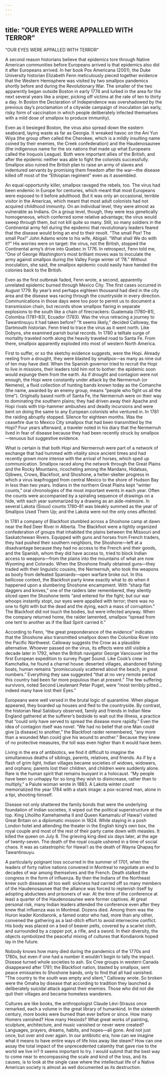 ```yaml
---
---
---
```

title: “OUR EYES WERE APPALLED WITH TERROR”
---

“OUR EYES WERE APPALLED WITH TERROR”

A second reason historians believe that epidemics tore through Native American communities before Europeans arrived is that epidemics also did it after Europeans arrived. In her book Pox Americana (2001), the Duke University historian Elizabeth Fenn meticulously pieced together evidence that the Western Hemisphere was visited by two smallpox pandemics shortly before and during the Revolutionary War. The smaller of the two apparently began outside Boston in early 1774 and lurked in the area for the next several years like a sniper, picking off victims at the rate of ten to thirty a day. In Boston the Declaration of Independence was overshadowed by the previous day’s proclamation of a citywide campaign of inoculation (an early, risky form of vaccination in which people deliberately infected themselves with a mild dose of smallpox to produce immunity).

Even as it besieged Boston, the virus also spread down the eastern seaboard, laying waste as far as Georgia. It wreaked havoc on the Ani Yun Wiya (the group often called the Cherokee, which is a mildly insulting name coined by their enemies, the Creek confederation) and the Haudenosaunee (the indigenous name for the six nations that made up what Europeans called the Iroquois League). Both were important allies of the British, and after the epidemic neither was able to fight the colonists successfully. Smallpox also ruined the British plan to raise an army of slaves and indentured servants by promising them freedom after the war—the disease killed off most of the “Ethiopian regiment” even as it assembled.

An equal-opportunity killer, smallpox ravaged the rebels, too. The virus had been endemic in Europe for centuries, which meant that most Europeans were exposed to it before adulthood. But it was only an occasional, terrible visitor in the Americas, which meant that most adult colonists had not acquired childhood immunity. On an individual level, they were almost as vulnerable as Indians. On a group level, though, they were less genetically homogeneous, which conferred some relative advantage; the virus would sweep through them, but not kill quite so many. Still, so many soldiers in the Continental army fell during the epidemic that revolutionary leaders feared that the disease would bring an end to their revolt. “The small Pox! The small Pox!” John Adams wrote to his wife, Abigail. “What shall We do with it?” His worries were on target: the virus, not the British, stopped the Continental army’s drive into Quebec in 1776. In retrospect, Fenn told me, “One of George Washington’s most brilliant moves was to inoculate the army against smallpox during the Valley Forge winter of ’78.” Without inoculation, she said, the smallpox epidemic could easily have handed the colonies back to the British.

Even as the first outbreak faded, Fenn wrote, a second, apparently unrelated epidemic burned through Mexico City. The first cases occurred in August 1779. By year’s end perhaps eighteen thousand had died in the city area and the disease was racing through the countryside in every direction. Communications in those days were too poor to permit us to document a transmission chain, but records show smallpox flaring in separate explosions to the south like a chain of firecrackers: Guatemala (1780–81), Colombia (1781–83), Ecuador (1783). Was the virus retracing a journey to Tawantinsuyu it had taken before? “It seems likely,” decided Calloway, the Dartmouth historian. Fenn tried to trace the virus as it went north. Like Dobyns, she examined parish burial records. In 1780 a telltale surge of mortality traveled north along the heavily traveled road to Santa Fe. From there, smallpox apparently exploded into most of western North America.

First to suffer, or so the sketchy evidence suggests, were the Hopi. Already reeling from a drought, they were blasted by smallpox—as many as nine out of ten may have died. When the Spanish governor tried to recruit the Hopi to live in missions, their leaders told him not to bother: the epidemic soon would expunge them from the earth. As if drought and contagion were not enough, the Hopi were constantly under attack by the Nermernuh (or Nemene), a fluid collection of hunting bands known today as the Comanche (the name, awarded by an enemy group, means “people who fight us all the time”). Originally based north of Santa Fe, the Nermernuh were on their way to dominating the southern plains; they had driven away their Apache and Hopi rivals with trip-hammer ambushes and deadly incursions and were bent on doing the same to any European colonists who ventured in. In 1781 the raiding abruptly stopped. Silence for eighteen months. Was the ceasefire due to Mexico City smallpox that had been transmitted by the Hopi? Four years afterward, a traveler noted in his diary that the Nermernuh lived in fear of disease because they had been recently struck by smallpox—tenuous but suggestive evidence.

What is certain is that both Hopi and Nermernuh were part of a network of exchange that had hummed with vitality since ancient times and had recently grown more intense with the arrival of horses, which sped up communication. Smallpox raced along the network through the Great Plains and the Rocky Mountains, ricocheting among the Mandans, Hidatsas, Ojibwes, Crows, Blackfoot, and Shoshone, a helter-skelter progress in which a virus leapfrogged from central Mexico to the shore of Hudson Bay in less than two years. Indians in the northern Great Plains kept “winter counts,” oral chronologies of the most important events in each year. Often the counts were accompanied by a spiraling sequence of drawings on a hide, with each year summarized by a drawing as an aide-mémoire. In several Lakota (Sioux) counts 1780–81 was bleakly summed as the year of Smallpox Used Them Up; and the Lakota were not the only ones affected.

In 1781 a company of Blackfoot stumbled across a Shoshone camp at dawn near the Red Deer River in Alberta. The Blackfoot were a tightly organized confederation of groups that inhabited the plains between the Missouri and Saskatchewan Rivers. Equipped with guns and horses from French traders, they had pushed their southern neighbors, the Shoshone—left at a disadvantage because they had no access to the French and their goods, and the Spanish, whom they did have access to, tried to block Indian access to weapons—from the plains into the mountains of what are now Wyoming and Colorado. When the Shoshone finally obtained guns—they traded with their linguistic cousins, the Nermernuh, who took the weapons as booty from defeated Spaniards—open warfare broke out. In this bellicose context, the Blackfoot party knew exactly what to do when it happened upon a slumbering Shoshone encampment. With “sharp flat daggers and knives,” one of the raiders later remembered, they silently sliced open the Shoshone tents “and entered for the fight; but our war whoops instantly stopt, our eyes were appalled with terror; there was no one to fight with but the dead and the dying, each a mass of corruption.” The Blackfoot did not touch the bodies, but were infected anyway. When the company returned home, the raider lamented, smallpox “spread from one tent to another as if the Bad Spirit carried it.”

According to Fenn, “the great preponderance of the evidence” indicates that the Shoshone also transmitted smallpox down the Columbia River into the Pacific Northwest. Calloway suggests the Crow as a plausible alternative. Whoever passed on the virus, its effects were still visible a decade later in 1792, when the British navigator George Vancouver led the first European expedition to survey Puget Sound. Like Cook’s crew in Kamchatka, he found a charnel house: deserted villages, abandoned fishing boats, human remains “promiscuously scattered about the beach, in great numbers.” Everything they saw suggested “that at no very remote period this country had been far more populous than at present.” The few suffering survivors, noted Second Lieutenant Peter Puget, were “most terribly pitted…indeed many have lost their Eyes.”

Europeans were well versed in the brutal logic of quarantine. When plague appeared, they boarded up houses and fled to the countryside. By contrast, the historian Neal Salisbury observed, family and friends in Indian New England gathered at the sufferer’s bedside to wait out the illness, a practice that “could only have served to spread the disease more rapidly.” Even the idea of contagion itself was novel. “We had no belief that one Man could give [a disease] to another,” the Blackfoot raider remembered, “any more than a wounded Man could give his wound to another.” Because they knew of no protective measures, the toll was even higher than it would have been.

Living in the era of antibiotics, we find it difficult to imagine the simultaneous deaths of siblings, parents, relatives, and friends. As if by a flash of grim light, Indian villages became societies of widows, widowers, and orphans; parents lost their children, and children were suddenly alone. Rare is the human spirit that remains buoyant in a holocaust. “My people have been so unhappy for so long they wish to disincrease, rather than to multiply,” a Paiute woman wrote in 1883. A Lakota winter count memorialized the year 1784 with a stark image: a pox-scarred man, alone in a tipi, shooting himself.

Disease not only shattered the family bonds that were the underlying foundation of Indian societies, it wiped out the political superstructure at the top. King Liholiho Kamehameha II and Queen Kamamalu of Hawai‘i visited Great Britain on a diplomatic mission in 1824. While staying in a posh London hotel and attending the theater in the English king’s own box, the royal couple and most of the rest of their party came down with measles. It killed the queen on July 8. The grieving king died six days later, at the age of twenty-seven. The death of the royal couple ushered in a time of social chaos. It was as catastrophic for Hawai‘i as the death of Wayna Qhapaq for Tawantinsuyu.

A particularly poignant loss occurred in the summer of 1701, when the leaders of forty native nations convened in Montreal to negotiate an end to decades of war among themselves and the French. Death stalked the congress in the form of influenza. By then the Indians of the Northeast knew such diseases all too well: sickness had carried off so many members of the Haudenosaunee that the alliance was forced to replenish itself by adopting abductees and prisoners of war. At the time of the conference at least a quarter of the Haudenosaunee were former captives. At great personal risk, many Indian leaders attended the conference even after they knew that influenza was in Montreal. Dozens died. Among them was the Huron leader Kondiaronk, a famed orator who had, more than any other, convened the gathering as a last-ditch effort to avoid internecine conflict. His body was placed on a bed of beaver pelts, covered by a scarlet cloth, and surrounded by a copper pot, a rifle, and a sword. In their diversity, the objects symbolized the peaceful mixing of cultures that Kondiaronk hoped lay in the future.

Nobody knows how many died during the pandemics of the 1770s and 1780s, but even if one had a number it wouldn’t begin to tally the impact. Disease turned whole societies to ash. Six Cree groups in western Canada disappeared after 1781; the Blackfoot nation, blasted by smallpox, sent peace emissaries to Shoshone bands, only to find that all had vanished. “The country to the south was empty and silent,” Calloway wrote. So broken were the Omaha by disease that according to tradition they launched a deliberately suicidal attack against their enemies. Those who did not die quit their villages and became homeless wanderers.

Cultures are like books, the anthropologist Claude Lévi-Strauss once remarked, each a volume in the great library of humankind. In the sixteenth century, more books were burned than ever before or since. How many Homers vanished? How many Hesiods? What great works of painting, sculpture, architecture, and music vanished or never were created? Languages, prayers, dreams, habits, and hopes—all gone. And not just once, but over and over again. In our antibiotic era, how can we imagine what it means to have entire ways of life hiss away like steam? How can one assay the total impact of the unprecedented calamity that gave rise to the world we live in? It seems important to try. I would submit that the best way to come near to encompassing the scale and kind of the loss, and its causes, is to look at the single case where the intellectual life of a Native American society is almost as well documented as its destruction.
